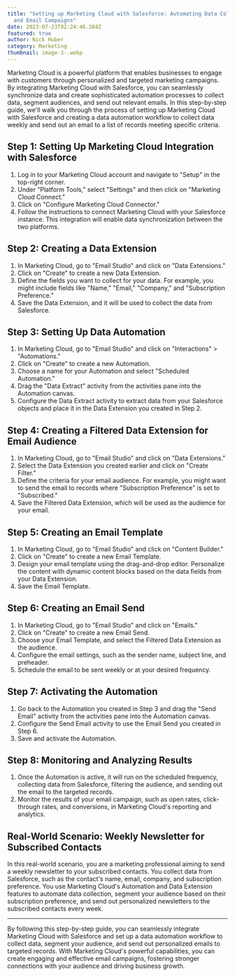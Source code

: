 ```yaml
---
title: "Setting up Marketing Cloud with Salesforce: Automating Data Collection
  and Email Campaigns"
date: 2023-07-23T02:24:46.284Z
featured: true
author: Nick Huber
category: Marketing
thumbnail: image-3-.webp
---
```

Marketing Cloud is a powerful platform that enables businesses to engage with customers through personalized and targeted marketing campaigns. By integrating Marketing Cloud with Salesforce, you can seamlessly synchronize data and create sophisticated automation processes to collect data, segment audiences, and send out relevant emails. In this step-by-step guide, we'll walk you through the process of setting up Marketing Cloud with Salesforce and creating a data automation workflow to collect data weekly and send out an email to a list of records meeting specific criteria.

## Step 1: Setting Up Marketing Cloud Integration with Salesforce

1. Log in to your Marketing Cloud account and navigate to "Setup" in the top-right corner.
2. Under "Platform Tools," select "Settings" and then click on "Marketing Cloud Connect."
3. Click on "Configure Marketing Cloud Connector."
4. Follow the instructions to connect Marketing Cloud with your Salesforce instance. This integration will enable data synchronization between the two platforms.

## Step 2: Creating a Data Extension

1. In Marketing Cloud, go to "Email Studio" and click on "Data Extensions."
2. Click on "Create" to create a new Data Extension.
3. Define the fields you want to collect for your data. For example, you might include fields like "Name," "Email," "Company," and "Subscription Preference."
4. Save the Data Extension, and it will be used to collect the data from Salesforce.

## Step 3: Setting Up Data Automation

1. In Marketing Cloud, go to "Email Studio" and click on "Interactions" > "Automations."
2. Click on "Create" to create a new Automation.
3. Choose a name for your Automation and select "Scheduled Automation."
4. Drag the "Data Extract" activity from the activities pane into the Automation canvas.
5. Configure the Data Extract activity to extract data from your Salesforce objects and place it in the Data Extension you created in Step 2.

## Step 4: Creating a Filtered Data Extension for Email Audience

1. In Marketing Cloud, go to "Email Studio" and click on "Data Extensions."
2. Select the Data Extension you created earlier and click on "Create Filter."
3. Define the criteria for your email audience. For example, you might want to send the email to records where "Subscription Preference" is set to "Subscribed."
4. Save the Filtered Data Extension, which will be used as the audience for your email.

## Step 5: Creating an Email Template

1. In Marketing Cloud, go to "Email Studio" and click on "Content Builder."
2. Click on "Create" to create a new Email Template.
3. Design your email template using the drag-and-drop editor. Personalize the content with dynamic content blocks based on the data fields from your Data Extension.
4. Save the Email Template.

## Step 6: Creating an Email Send

1. In Marketing Cloud, go to "Email Studio" and click on "Emails."
2. Click on "Create" to create a new Email Send.
3. Choose your Email Template, and select the Filtered Data Extension as the audience.
4. Configure the email settings, such as the sender name, subject line, and preheader.
5. Schedule the email to be sent weekly or at your desired frequency.

## Step 7: Activating the Automation

1. Go back to the Automation you created in Step 3 and drag the "Send Email" activity from the activities pane into the Automation canvas.
2. Configure the Send Email activity to use the Email Send you created in Step 6.
3. Save and activate the Automation.

## Step 8: Monitoring and Analyzing Results

1. Once the Automation is active, it will run on the scheduled frequency, collecting data from Salesforce, filtering the audience, and sending out the email to the targeted records.
2. Monitor the results of your email campaign, such as open rates, click-through rates, and conversions, in Marketing Cloud's reporting and analytics.

## Real-World Scenario: Weekly Newsletter for Subscribed Contacts

In this real-world scenario, you are a marketing professional aiming to send a weekly newsletter to your subscribed contacts. You collect data from Salesforce, such as the contact's name, email, company, and subscription preference. You use Marketing Cloud's Automation and Data Extension features to automate data collection, segment your audience based on their subscription preference, and send out personalized newsletters to the subscribed contacts every week.

---

By following this step-by-step guide, you can seamlessly integrate Marketing Cloud with Salesforce and set up a data automation workflow to collect data, segment your audience, and send out personalized emails to targeted records. With Marketing Cloud's powerful capabilities, you can create engaging and effective email campaigns, fostering stronger connections with your audience and driving business growth.
